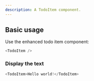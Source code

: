 ```yaml
---
description: A TodoItem component.
---
```



## Basic usage

Use the enhanced todo item component:

```js
<TodoItem />
```

### Display the text

```js live
<TodoItem>Hello world!</TodoItem>
```
